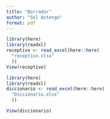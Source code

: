 ```yaml
---
title: "Borrador"
author: "Sol Astengo"
format: pdf
---
```


```r
library(here)
library(readxl)
receptivo <- read_excel(here::here(
  "receptivo.xlsx"
  ))
View(receptivo)
```
```r
library(here)
library(readxl)
diccionario <- read_excel(here::here(
  "Diccionario.xlsx"
  ))

View(diccionario)

```

